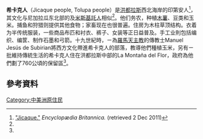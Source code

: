 {{infobox ethnic group|
|group=希卡克人
|image=File:AurelioMartinezAcaling04.JPG
|poptime=8,600<ref name=every>[http://www.everyculture.com/Middle-America-Caribbean/Jicaque.html "Jicaque."] ''Countries and Their Cultures.'' (retrieved 2 Dec 2011)</ref>
|popplace={{Flag|Honduras}}
|rels=傳統部落信仰、[[羅馬天主教|羅馬天主教]]<ref name=every/>
|langs={{link-en|希卡克語|Jicaque language}}
|related=
}}
'''希卡克人'''（Jicaque people, Tolupa people）是[[洪都拉斯|洪都拉斯]]西北海岸的印第安人<ref name=brit>[http://www.britannica.com/EBchecked/topic/303796/Jicaque "Jicaque."] {{Wayback|url=http://www.britannica.com/EBchecked/topic/303796/Jicaque |date=20150427111245 }} ''Encyclopædia Britannica.'' (retrieved 2 Dec 2011)</ref>，其文化与尼加拉瓜东北部的{{link-en|苏莫人|Sumo people}}及[[米斯基託人|米斯基託人]]相似<ref name=brit/>。他们务农，种植[[木薯|木薯]]、豆类和玉米。捕鱼和狩猎则提供其他食物；家畜现在也很普遍。住房为木柱草顶结构。衣着为半传统服装，一些商品布匹和衬衣、裤子、女装等正日益普及。手工业則包括编织、编筐、制作石墨和弓箭。十九世紀時，ㄧ為[[羅馬天主教|羅馬天主教]]的傳教士Manuel Jesús de Subirian將西方文化帶進希卡克人的部落，教導他們種植玉米，另有ㄧ批維持傳統生活的希卡克人住在洪都拉斯中部的La Montaña del Flor，政府為他們劃了760公頃的保留區<ref name=every/>。

==參考資料==
{{Reflist}}
{{Ethnic groups in Honduras}}

[[Category:中美洲原住民|Category:中美洲原住民]]

{{DEFAULTSORT:Tolupan People}}
<!-- {{tsl|en|Category:Circum-Caribbean tribes||Category:Circum-Caribbean tribes}}
{{tsl|en|Category:Indigenous peoples in Honduras||Category:Indigenous peoples in Honduras}}
{{tsl|en|Category:Indigenous peoples of Central America||Category:Indigenous peoples of Central America}}
{{tsl|en|Category:Mesoamerican cultures||Category:Mesoamerican cultures}}
 -->